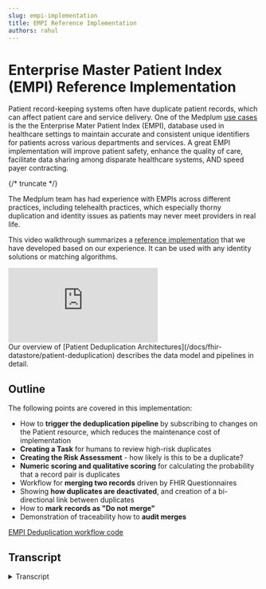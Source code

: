 ```yaml
---
slug: empi-implementation
title: EMPI Reference Implementation
authors: rahul
---
```


# Enterprise Master Patient Index (EMPI) Reference Implementation

Patient record-keeping systems often have duplicate patient records, which can affect patient care and service delivery. One of the Medplum [use cases](/solutions) is the the Enterprise Mater Patient Index (EMPI), database used in healthcare settings to maintain accurate and consistent unique identifiers for patients across various departments and services. A great EMPI implementation will improve patient safety, enhance the quality of care, facilitate data sharing among disparate healthcare systems, AND speed payer contracting.

{/* truncate */}

The Medplum team has had experience with EMPIs across different practices, including telehealth practices, which especially thorny duplication and identity issues as patients may never meet providers in real life.

This video walkthrough summarizes a [reference implementation](https://github.com/medplum/medplum/tree/main/examples/medplum-demo-bots/src/deduplication) that we have developed based on our experience. It can be used with any identity solutions or matching algorithms.

<div className="responsive-iframe-wrapper">
  <iframe
    src="https://www.youtube.com/embed/f1lDK-Af-RI?start=0"
    title="YouTube video player"
    frameborder="0"
    allow="accelerometer; autoplay; clipboard-write; encrypted-media; gyroscope; picture-in-picture"
    allowfullscreen
  ></iframe>
</div>
Our overview of [Patient Deduplication Architectures](/docs/fhir-datastore/patient-deduplication) describes the data
model and pipelines in detail.

## Outline

The following points are covered in this implementation:

- How to **trigger the deduplication pipeline** by subscribing to changes on the Patient resource, which reduces the maintenance cost of implementation
- **Creating a Task** for humans to review high-risk duplicates
- **Creating the Risk Assessment** - how likely is this to be a duplicate?
- **Numeric scoring and qualitative scoring** for calculating the probability that a record pair is duplicates
- Workflow for **merging two records** driven by FHIR Questionnaires
- Showing **how duplicates are deactivated**, and creation of a bi-directional link between duplicates
- How to **mark records as "Do not merge"**
- Demonstration of traceability how to **audit merges**

[EMPI Deduplication workflow code](https://github.com/medplum/medplum/tree/main/examples/medplum-demo-bots/src/deduplication)

## Transcript

<details>
<summary>Transcript</summary>

Today I'll go over a simple patient deduplication workflow in Medplum. [Patient deduplication](https://www.medplum.com/docs/fhir-datastore/patient-deduplication) is an important problem in healthcare, not just for cleaning up your data, but also for enriching your data when you're pulling patient records from multiple sources. Today's administration will show a human-in-the-loop deduplication pipeline that proceeds in two steps.

First, we will [listen for changes](/docs/subscriptions/publish-and-subscribe#setting-up-the-subscription) to a Patient. Create a set of candidate matches for that patient. Next, we'll have a human review those matches and decide whether to merge or block those matches. So let's get started. You'll see here that we have three patient records, all for people named Alex Smith.

The first two are clearly the same person, but the third one is clearly someone else. Even though they're clearly different ages, they all have the same birthdate. 1970, January 1st as a common placeholder, when the birthdate is not known for our deduplication pipeline, we're going to do a match on first name, last name, date of birth, and zip code, which can be a pretty high fidelity matching pipeline.

In addition to these patient records, we have clinical data associated with each one. So for Mr. Alex Smith, you can see that we have encounters that are linked to that patient. However, we've also gotten medication records in the form of medication requests, also known as prescriptions, but they're assigned to the second Alex Smith record from no, Mr.

So, to trigger our pipeline, we'll first make a change to one of the patient records. She'll then kick off a search for any kind of matching records. Okay, so let's go off and go ahead and kick off this [deduplication pipeline](/docs/fhir-datastore/patient-deduplication/ingestion#incremental-pipelines). So I'll make a change to Mr. Alex Smith and I'll give him a phone number. So let's just add a phone number here.

We'll say, okay, this will kick off one of our bots. That will look through all patients to [find matches](/docs/fhir-datastore/patient-deduplication/matching). Once it finds a match, it will create a task resource to review the potential duplicate.

So let's, let's look at here. There's not much to the task. The real heart of the real resource that represents the candidate match will be the risk assessment resource, which we'll talk about in a second.

But here we'll see that there's the task. Kind of indicates whether or not this task is active and who should be performing this task. This is great for incorporating the deduplication review into your existing [task-based workflow](/blog/task-management-apps). Let's look at the candidate match in the risk assessment.

So we use a risk assessment resource in a couple different ways. First, We use the method field to indicate what kind of matching rule produced this candidate match here. It was a name, date of birth, and zip code. As I mentioned earlier, the subject is who is considered the source record. That is the the person who triggered the matching process, and we use the basis field for the target record, who we think they match to.

We can also have a, if we look at the JSON, we see that we can have a a numeric score on the probability of match as well as a qualitative assessment. Here we're saying it's 90%, it's almost certain, but we can't be a hundred percent sure. So we'll see. After this first step, we have two candid matches.

One is Mr. Alex Smith, two Alex Smith, and another one is Mr. Alex Smith. To Ms. Alex Smith. The woman patient earlier. Now we're ready for the second part of our pipeline, which is to merge these records. So we'll go to our first one. We'll click on the apps tab, which will show a questionnaire. Questionnaire is a type of FHIR resource associated with this [RiskAssessment](/docs/api/fhir/resources/riskassessment).

Again, the risk assessment being the risk of a match. And we think that Mr. Alex Smith and Alex Smith are probably a good match, so we'll decide to merge them. So we will not leave the, we will not check this box and then we'll have a couple choices in terms of how we have merge the data. We're gonna merge the names.

We're not gonna do anything with the address because they're the same. And for right now, we won't delete the source patient.

The reason you might wanna do this is after you've done the deduplication, you might want to clean up the old data. However, right now we want to keep the old data round for posterity, so we'll click okay here. Now, if we go back to our patients, we'll see a couple things. We'll see that within these two records.

The Alex Smith record has now become the [master record](/docs/fhir-datastore/patient-deduplication/merging#master-record-structure). We see this because it is listed as active. True, but it's the original Mr. Alex Smith record no longer is active. We'll also see that there's this link field that says it replaces Mr. Alex Smith and the other way around Mr. Alice Smith is replaced by Alex Smith, so there's a bidirectional link there.

Additionally, we'll see that the [Encounter](/docs/api/fhir/resources/encounter) resources we had before have now been updated. To point from Mr. Alex Smith to Alex, our target resource. So all the clinical data has now been [merged to the target patient](/docs/fhir-datastore/patient-deduplication/merging#combining-and-splitting-master-records). Let's go back to our risk assessments, which are our can matches, and let's look at Alex Smith to Mrs.

Alex Smith. Now for this one, we know that they, a human, decide that they're not. The same patient. So we're gonna say, do not merge these records. Let's talk about this dunks. This will add each record to a list such that on the next time we do a match, we know not to make a candidate out of them. So in this case, we say Alex Smith does not, these are are called our **do not Match lists**.

So in this case, we have Smith. Should not be matched with Mrs. Alex Smith and reciprocally. We have Mrs. Alex Smith and should not be matched with Mr Alex Smith and we can do these. So every patient will have their own do not match list. And when we trigger the first part of our pipeline, again, we will skip over anything on our do not match list.

It can be an arbitrary number of elements on each do not match list. Let's just take a quick look at the bots that perform both of these operations. So we have two bots here. We have our fine matching patients, which is for the first step of the pipeline to generate the tasks and risk assessments, and the second step of our pipeline, which is the merge matching patients.

So as a final step, I'd like to talk about some of the traceability aspects of this deduplication pipeline. So first I'll show you how you can actually see who performed the merge operation. We click on Alex Smith, who was our merged patient. So first off, when we enter the patient page, we'll see in this timeline view that there was a change made to the resource to make this link to the other Alex Smith resource.

And we can see the details here. If we go to the link property, you can say, see that? We are linked to Mr. Alex Smith and vice versa. If we can go to Alex Smith, we can look at their details. Mr. Alex Smith, and you say that they're linked to Alex Smith. You see that they have a reciprocal connection. A Mr.

Alex Smith is replaced by, but Alex Smith replaces Mr. Alex Smith. Next we can look at the history tab to see all the changes that were made. We can actually see that I was the one. If we look here, who added those links? This is a key point I wanna focus on. Even though we use the bot to do it, we actually get the observability that I was the one who triggered the bot.

The way we set that up is that if we go to the bot resource itself, we click on merge match. Patients and go to the details tab. You can see that he has this one flag called Run as users said, to troop for these kind of sensitive deck pipelines. You are gonna wanna turn that on. What that means is that when this bot runs, it keeps track of who triggered it and will show up in the history as that person performing the operations as opposed to the but itself.

So, This is just to give you a quick overview of how even though we performed this merger operation, you can audit when it was done and who it was done by. These bots are stored in our Medplum demo bots repo, and I encourage you to check out that repository to check out the code.

</details>
